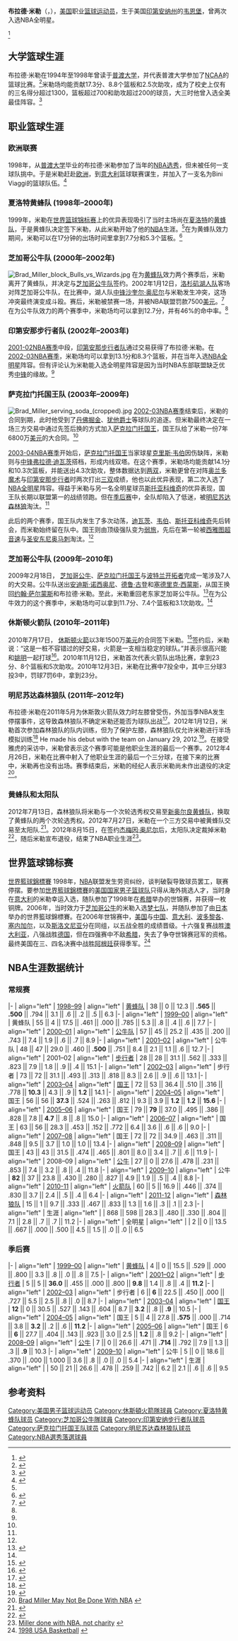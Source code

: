 {{NoteTA|G1=NBA}}
{{infobox NBA Player
| image = Brad Miller.jpg
| name = 布拉德·米勒<br />Brad Miller
| nickname = 大白熊
| position = [[中锋_(篮球)|中锋]]
| height_ft = 7
| height_in = 0
| weight_lb  = 261
| league = NBA 
| team =
| number = 52
| nationality =  {{USA}}
| birth_date = {{birth date and age|1976|4|12}}
| birth_place = {{USA}}[[印第安纳州|印第安纳州]][[肯德爾維爾|肯德爾維爾]]
| high_school  = {{link-en|東諾布爾高中|East Noble High School}}
| college = [[普渡大学|普渡大学]]
| draft_round = 
| draft_year = 1998
| draft_team = <!-- None -->
| career_start = 1998
| career_end = 2012
| teams        = [[新奥尔良黄蜂|夏洛特黄蜂]] (1998–2000)<br>[[芝加哥公牛|芝加哥公牛]] (2000–2002; 2009–2010)<br>[[印第安那步行者|印第安那步行者]] (2002–2003)<br>[[萨克拉门托国王|萨克拉门托国王]] (2003–2009)<br> [[休斯顿火箭|休斯顿火箭]](2010年至2011年)<br>[[明尼蘇達灰狼|明尼蘇達灰狼]](2011–2012)
| highlights = [[NBA全明星賽|NBA全明星賽]]（2次）<ref name="搜狐">{{cite web| url=http://data.sports.sohu.com/nba/nba_player_info.php?playerid=3305| title=布拉德-米勒搜狐数据库| publisher=搜狐| accessdate=2010-09-28| archive-date=2019-09-26| archive-url=https://web.archive.org/web/20190926203449/http://data.sports.sohu.com/nba/nba_player_info.php?playerid=3305| dead-url=no}}</ref>
|profile=brad_miller
}}
'''布拉德·米勒'''（{{lang-en|'''Brad Miller'''}}，{{bd|1976年|4月2日|||catIdx=B}}），[[美国|美国]]职业[[篮球|篮球]][[运动员|运动员]]，生于美国[[印第安纳州|印第安纳州]]的[[韦恩堡_(印第安纳州)|韦恩堡]]，曾两次入选NBA全明星。

<ref name="网易">{{cite web| url=http://nba.sports.sina.com.cn/player.php?id=3305| title=布拉德-米勒新浪数据库| publisher=新浪| accessdate=2010-09-28| archive-date=2019-09-20| archive-url=https://web.archive.org/web/20190920124630/http://nba.sports.sina.com.cn/player.php?id=3305| dead-url=no}}</ref>

==大学篮球生涯==
布拉德·米勒在1994年至1998年曾读于[[普渡大学|普渡大学]]，并代表普渡大学参加了[[NCAA|NCAA]]的篮球比赛。<ref name="TOM">{{cite web| url=http://live.sports.tom.com/Athlete.php?athleteid=167| title=布拉德米勒TOM数据库| publisher=TOM| accessdate=2010-09-28| deadurl=yes| archiveurl=https://web.archive.org/web/20100526015548/http://live.sports.tom.com/Athlete.php?athleteid=167| archivedate=2010-05-26}}</ref>米勒场均能贡献17.3分、8.8个篮板和2.5次助攻，成为了校史上仅有的三名得分超过1300，篮板超过700和助攻超过200的球员，大三时他曾入选全美最佳阵容。<ref name="新浪">{{cite web| url=http://data.sports.163.com/athlete/home/0005000E0HKX.html| title=布拉德米勒资料| publisher=网易| accessdate=2010-09-28| deadurl=yes| archiveurl=https://web.archive.org/web/20100202022409/http://data.sports.163.com/athlete/home/0005000E0HKX.html| archivedate=2010-02-02}}</ref>

==职业篮球生涯==
===欧洲联赛===
1998年，从[[普渡大学|普渡大学]]毕业的布拉德·米勒参加了当年的[[NBA选秀|NBA选秀]]，但未被任何一支球队挑中。于是米勒赶赴[[欧洲|欧洲]]，到[[意大利|意大利]]篮球联赛谋生，并加入了一支名为Bini Viaggi的篮球队伍。<ref name="虎扑">{{cite web| url=http://www.hoopchina.com/nba/players/bradmiller_139_bplan.html| title=布拉德米勒虎扑简介| publisher=虎扑| accessdate=2010-09-28| deadurl=yes| archiveurl=https://web.archive.org/web/20100809115343/http://www.hoopchina.com/nba/players/bradmiller_139_bplan.html| archivedate=2010-08-09}}</ref>

===夏洛特黄蜂队 (1998年–2000年)===
1999年，米勒在[[世界篮球锦标赛|世界篮球锦标赛]]上的优异表现吸引了当时主场尚在[[夏洛特|夏洛特]]的[[新奥尔良黄蜂|黄蜂队]]，于是黄蜂队决定签下米勒，从此米勒开始了他的[[NBA|NBA]]生涯。<ref name="虎扑"/>在为黄蜂队效力期间，米勒可以在17分钟的出场时间里拿到7.7分和5.3个篮板。<ref>{{Cite web |url=http://195.56.77.208/player/?id=MIL-BRA-76 |title=Lega A Basket |access-date=2010-09-28 |archive-date=2009-05-16 |archive-url=https://web.archive.org/web/20090516013037/http://195.56.77.208/player/?id=MIL-BRA-76 |dead-url=no }}</ref>

===芝加哥公牛队 (2000年–2002年)===
[[File:Brad_Miller_block_Bulls_vs_Wizards.jpg|thumb]]
在为[[新奥尔良黄蜂|黄蜂队]]效力两个赛季后，米勒离开了黄蜂队，并决定与[[芝加哥公牛队|芝加哥公牛队]]签约。2002年1月12日，[[洛杉矶湖人队|洛杉矶湖人队]]客场对阵芝加哥公牛队，在比赛中，湖人队[[中锋_(篮球)|中锋]][[沙奎尔·奥尼尔|沙奎尔·奥尼尔]]与米勒发生冲突，这场冲突最终演变成斗殴。赛后，米勒被禁赛一场，并被NBA联盟罚款7500[[美元|美元]]。<ref>{{Cite web |url=http://sportsillustrated.cnn.com/basketball/news/2002/01/13/shaq_punches_ap/ |title=O'Neal facing suspension |access-date=2010-09-28 |archive-date=2011-03-12 |archive-url=https://web.archive.org/web/20110312224102/http://sportsillustrated.cnn.com/basketball/news/2002/01/13/shaq_punches_ap/ |dead-url=no }}</ref> 在为公牛队效力的两个赛季中，米勒场均可以拿到12.7分，并有46%的命中率。<ref name="虎扑"/>

===印第安那步行者队 (2002年–2003年)===
[[2001-02_NBA赛季|2001-02NBA赛季]]中段，[[印第安那步行者队|印第安那步行者队]]通过交易获得了布拉德·米勒。在[[2002-03_NBA赛季|2002-03NBA赛季]]，米勒场均可以拿到13.1分和8.3个篮板，并在当年入选[[NBA全明星|NBA全明星]]阵容。但有评论认为米勒能入选全明星阵容是因为当时NBA东部联盟缺乏优秀[[中锋_(篮球)|中锋]]的缘故。<ref name="虎扑"/>

===萨克拉门托国王队 (2003年–2009年)===
[[File:Brad_Miller_serving_soda_(cropped).jpg|thumb]]
[[2002-03_NBA赛季|2002-03NBA赛季]]结束后，米勒的合同到期，此时他受到了[[丹佛掘金|丹佛掘金]]、[[犹他爵士|犹他爵士]]等球队的追逐。但米勒最终决定在一场三方交易中通过先签后换的方式加入[[萨克拉门托国王|萨克拉门托国王]]，国王队给了米勒一份7年6800万[[美元|美元]]的大合同。<ref name="虎扑"/>

[[2003-04_NBA赛季|2003-04NBA赛季]]开始后，[[萨克拉门托国王|萨克拉门托国王]]当家球星[[克里斯·韦伯|克里斯·韦伯]]因伤缺阵，米勒则与[[中锋_(篮球)|中锋]][[弗拉德·迪瓦茨|弗拉德·迪瓦茨]]搭档，形成内线双塔。在这个赛季，米勒场均能贡献14.1分和10.3次篮板，并能送出4.3次助攻，整体数据达到[[两双|两双]]，米勒更曾在对阵[[奥兰多魔术|奥兰多魔术]]与[[印第安那步行者|印第安那步行者]]时两次打出[[三双|三双]]成绩，他也以此优异表现，第二次入选了[[NBA全明星|NBA全明星]]阵容。得益于米勒与另一名全明星球员[[佩贾·斯托亚科维奇|斯托亚科维奇]]的优异表现，国王队长期以联盟第一的战绩领跑。但在[[NBA季后赛|季后赛]]中，全队却陷入了低迷，被[[明尼苏达森林狼|明尼苏达森林狼]]淘汰。<ref name="虎扑"/>

此后的两个赛季，国王队内发生了多次动荡，[[弗拉德·迪瓦茨|迪瓦茨]]、[[克里斯·韦伯|韦伯]]、[[佩贾·斯托亚科维奇|斯托亚科维奇]]先后转会，而米勒始终留在队中。国王则由顶级强队变为[[弱旅|弱旅]]，先后在第一轮被[[西雅图超音速|西雅图超音速]]与[[圣安东尼奥马刺|圣安东尼奥马刺]]淘汰。<ref name="虎扑"/>

===芝加哥公牛队 (2009年–2010年)===
2009年2月18日， [[芝加哥公牛|芝加哥公牛]]、[[萨克拉门托国王|萨克拉门托国王]]与[[波特兰开拓者|波特兰开拓者]]完成一笔涉及7人的大交易。公牛队送出[[安迪斯·诺西奥尼|安迪斯·诺西奥尼]]、[[德鲁·古登|德鲁·古登]]和[[塞德里克·西蒙斯|塞德里克·西蒙斯]]，从国王换回[[约翰·萨尔蒙斯|约翰·萨尔蒙斯]]和布拉德·米勒。至此，米勒重回老东家芝加哥公牛队。<ref name="华体网">{{cite web| url=http://we.sportscn.com/viewnews-69901.html| title=布拉德-米勒重返公牛| publisher=华体网| accessdate=2010-09-28| archive-date=2019-10-03| archive-url=https://web.archive.org/web/20191003185533/http://we.sportscn.com/viewnews-69901.html| dead-url=no}}</ref>在为公牛效力的这个赛季中，米勒场均可以拿到11.7分、7.4个篮板和3.1次助攻。<ref name="搜狐"/>

===休斯顿火箭队 (2010年–2011年)===
2010年7月17日， [[休斯顿火箭|休斯顿火箭]]以3年1500万[[美元|美元]]的合同签下米勒。<ref>{{Cite web |url=http://sports.espn.go.com/nba/news/story?id=5388602 |title=Rockets agree on $15M deal |access-date=2010-09-28 |archive-date=2015-03-19 |archive-url=https://web.archive.org/web/20150319102708/http://sports.espn.go.com/nba/news/story?id=5388602 |dead-url=no }}</ref>签约后，米勒说：“这是一桩不容错过的好交易，火箭是一支相当稳定的球队。”并表示很高兴能和[[姚明|姚明]]一起打球<ref name="四川在线">{{cite web| url=http://sports.scol.com.cn/ym/content/2010-07/19/content_1022313.htm?node=1152| title=火箭签下布拉德米勒| publisher=四川在线| accessdate=2010-09-28}}{{Dead link|date=2019年5月 |bot=InternetArchiveBot |fix-attempted=yes }}</ref>。2010年11月12日，米勒首次代表火箭队出场比赛，拿到23分、8个篮板和5次助攻。2010年12月3日，米勒在比赛中7投全中，其中三分球3投3中，罚球7罚6中，拿到23分。

===明尼苏达森林狼队 (2011年–2012年)===
布拉德·米勒在2011年5月为休斯敦火箭队效力时左膝曾受伤，外加当季NBA发生停摆事件，这导致森林狼队不确定米勒还能否为球队出战<ref>{{cite news | url=http://sportsillustrated.cnn.com/2011/writers/sam_amick/06/04/brad.miller.surgery/index.html | work=CNN | title=Rockets center Miller reveals he had microfracture surgery | date=June 4, 2011 | accessdate=2012-12-18 | archive-date=2012-01-25 | archive-url=https://web.archive.org/web/20120125002625/http://sportsillustrated.cnn.com/2011/writers/sam_amick/06/04/brad.miller.surgery/index.html | dead-url=no }}</ref>。2012年1月12日，米勒首次参加森林狼队的队内训练，但为了保护左膝，森林狼队仅允许米勒进行半场模拟训练<ref>{{Cite web |url=http://www.twincities.com/timberwolves/ci_19729467 |title=Ricky Rubio believes team has playoff potential |access-date=2012-12-18 |archive-date=2012-02-01 |archive-url=https://web.archive.org/web/20120201121858/http://www.twincities.com/timberwolves/ci_19729467 |dead-url=no }}</ref> He made his debut with the team on January 29, 2012.<ref>{{Cite web |url=http://www.startribune.com/sports/wolves/138302559.html |title=Miller feels nerves in brief debut for Wolves |access-date=2012-12-18 |archive-date=2012-02-02 |archive-url=https://web.archive.org/web/20120202084708/http://www.startribune.com/sports/wolves/138302559.html |dead-url=no }}</ref>。在接受雅虎的采访中，米勒曾表示这个赛季可能是他职业生涯的最后一个赛季。2012年4月26日，米勒在比赛中射入了他职业生涯的最后一个三分球，在接下来的比赛中，米勒再也没有出场。赛季结束后，米勒的经纪人表示米勒尚未作出退役的决定<ref>[http://www.wane.com/dpp/sports/local_sports/wane-indiana-brad-miller-may-not-be-done-jwh Brad Miller May Not Be Done With NBA] {{webarchive|url=https://archive.is/20130209005029/http://www.wane.com/dpp/sports/local_sports/wane-indiana-brad-miller-may-not-be-done-jwh |date=2013-02-09 }}</ref>。

===黄蜂队和太阳队===
2012年7月13日，森林狼队将米勒与一个次轮选秀权交易至[[新奥尔良黄蜂队|新奥尔良黄蜂队]]，换取了黄蜂队的两个次轮选秀权。2012年7月27日，米勒在一个三方交易中被黄蜂队交易至太阳队.<ref>{{cite web|url=http://www.nba.com/suns/suns-acquire-johnson-and-pick-trade-lopez-and-warrick|title=Suns Acquire Johnson and Pick, Trade Lopez and Warrick|work=NBA.com|date=2012-07-27|accessdate=2012-07-29|archive-date=2017-10-24|archive-url=https://web.archive.org/web/20171024221318/http://www.nba.com/suns/suns-acquire-johnson-and-pick-trade-lopez-and-warrick|dead-url=no}}</ref>。2012年8月15日，在签约[[杰梅因·奥尼尔|杰梅因·奥尼尔]]后，太阳队决定裁掉米勒<ref>{{Cite web |url=http://www.nba.com/suns/suns-sign-jermaine-oneal |title=Suns Sign Jermaine O'Neal |access-date=2012-12-18 |archive-date=2019-12-06 |archive-url=https://web.archive.org/web/20191206161818/https://www.nba.com/suns/suns-sign-jermaine-oneal |dead-url=no }}</ref>，随后米勒宣布退役，结束了NBA职业生涯<ref>[http://www.journalgazette.net/article/20120911/SPORTS/309119982/1008/SPORTS Miller done with NBA, not charity] {{webarchive|url=https://web.archive.org/web/20140812212451/http://www.journalgazette.net/article/20120911/SPORTS/309119982/1008/SPORTS |date=2014-08-12 }}</ref>。

==世界篮球锦标赛==
{{MedalTableTop}}
{{MedalCountry|{{USA}}}}
[[世界籃球錦標賽|世界籃球錦標賽]]
{{MedalBronze| 1998年[[希腊|希腊]] | [[美国国家男子篮球队|美国]]}}
{{MedalBronze| 2006年[[日本|日本]] | [[美国国家男子篮球队|美国]]}}
{{MedalBottom}}
1998年，[[NBA|NBA]]联盟发生劳资纠纷，谈判破裂导致球员罢工，联赛停摆。要参加[[世界籃球錦標賽|世界籃球錦標賽]]的[[美国国家男子篮球队|美国国家男子篮球队]]只得从海外挑选人才，当时身在[[意大利|意大利]]的米勒幸运入选，随队参加了1998年在[[希腊|希腊]]举办的世锦赛，并获得一枚铜牌。2006年，当时效力于[[芝加哥公牛|芝加哥公牛]]的米勒入选[[美国国家男子篮球队#.E6.A2.A6.E4.B8.83.E9.98.9F|梦七队]]，并随队参加了由[[日本|日本]]举办的世界籃球錦標賽。在2006年世锦赛中，[[美国|美国]]与[[中国|中国]]、[[意大利|意大利]]、[[波多黎各|波多黎各]]、[[塞内加尔|塞内加尔]]，以及[[斯洛文尼亚|斯洛文尼亚]]分在同组，以五战全胜的成绩晋级。十六强复赛战胜[[澳大利亚|澳大利亚]]，八强战胜[[德国|德国]]，但在四强赛中不敌[[希腊|希腊]]，失去了争夺世锦赛冠军的资格。最终美国在三、四名决赛中战胜[[阿根廷|阿根廷]]获得季军。<ref>[http://www.usabasketball.com/history/mwc_1998.html 1998 USA Basketball] {{webarchive|url=https://web.archive.org/web/20070930022426/http://www.usabasketball.com/history/mwc_1998.html |date=2007-09-30 }}</ref>

==NBA生涯数据统计==
{{NBA player statistics legend}}

=== 常规赛 ===
{{NBA player statistics start}}
|-
| align="left" | [[1998-99_NBA赛季|1998–99]]
| align="left" | [[新奥尔良黄蜂队|黄蜂队]]
| 38 || 0 || 12.3 || '''.565''' || '''.500''' || .794 || 3.1 || .6 || .2 || .5 || 6.3
|-
| align="left" | [[1999-00_NBA赛季|1999–00]]
| align="left" | 黄蜂队
| 55 || 4 || 17.5 || .461 || .000 || .785 || 5.3 || .8 || .4 || .6 || 7.7
|-
| align="left" | [[2000-01_NBA赛季|2000–01]]
| align="left" | [[芝加哥公牛队|公牛队]]
| 57 || 45 || 25.2 || .435 || .200 || .743 || 7.4 || 1.9 || .6 || .7 || 8.9
|-
| align="left" | [[2001-02_NBA赛季|2001–02]]
| align="left" | 公牛队
| 48 || 47 || 29.0 || .460 || '''.500''' || .751 || 8.4 || 2.1 || 1.1 || .6 || 12.7
|-
| align="left" | 2001–02
| align="left" | [[印第安那步行者|步行者]]
| 28 || 28 || 31.1 || .562 || .333 || .823 || 7.9 || 1.8 || .9 || .4 || 15.1
|-
| align="left" | [[2002-03_NBA赛季|2002–03]]
| align="left" | 步行者
| 73 || 72 || 31.1 || .493 || .313 || .818 || 8.3 || 2.6 || .9 || .6 || 13.1
|-
| align="left" | [[2003-04_NBA赛季|2003–04]]
| align="left" | [[萨克拉门托国王|国王]]
| 72 || 53 || 36.4 || .510 || .316 || .778 || '''10.3''' || 4.3 || .9 || '''1.2''' || 14.1
|-
| align="left" | [[2004-05_NBA赛季|2004–05]]
| align="left" | 国王
| 56 || 56 || '''37.3''' || .524 || .263 || .812 || 9.3 || 3.9 || '''1.2''' || '''1.2''' || '''15.6'''
|-
| align="left" | [[2005-06_NBA赛季|2005–06]]
| align="left" | 国王
| 79 || '''79''' || 37.0 || .495 || .386 || .828 || 7.8 || '''4.7''' || .8 || .8 || 15.0
|-
| align="left" | [[2006-07_NBA赛季|2006–07]]
| align="left" | 国王
| 63 || 56 || 28.3 || .453 || .152 || .772 || 6.4 || 3.6 || .6 || .6 || 9.0
|-
| align="left" | [[2007-08_NBA赛季|2007–08]]
| align="left" | 国王
| 72 || 72 || 34.9 || .463 || .311 || .848 || 9.5 || 3.7 || 1.0 || 1.0 || 13.4
|-
| align="left" | [[2008-09_NBA赛季|2008–09]]
| align="left" | 国王
| 43 || 43 || 31.5 || .474 || .465 || .801 || 8.0 || 3.4 || .7 || .6 || 11.9
|-
| align="left" | 2008–09
| align="left" | [[芝加哥公牛队|公牛]]
| 27 || 0 || 27.6 || .478 || .231 || .853 || 7.4 || 3.2 || .8 || .4 || 11.8
|-
| align="left" | [[2009-10_NBA赛季|2009–10]]
| align="left" | 公牛
| '''82''' || 37 || 23.8 || .430 || .280 || .827 || 4.9 || 1.9 || .5 || .4 || 8.8
|-
| align="left" | [[2010-11_NBA赛季|2010-11]]
| align="left" | [[Houston_Rockets|火箭队]]
| 60 || 5 || 16.9 || .446 || .374 || .830 || 3.7 || 2.4 || .5 || .4 || 6.4 
|-
| align="left" | [[2011-12_NBA赛季|2011-12]]
| align="left" | [[Minnesota_Timberwolves|森林狼队]]
| 15 || 1 || 9.7 || .333 || .467 || .833 || 1.3 || 1.6 || .3 || .1 || 2.3 
|-
| align="left" | 生涯
| align="left" | 
| 868 || 598 || 28.3 || .480 || .330 || .804 || 7.1 || 2.8 || .7 || .7 || 11.2
|-
| align="left" | 全明星
| align="left" | 
| 2 || 0 || 13.5 || .667 || .000 || .500 || 4.5 || 1.5 || .0 || .0 || 6.5
{{end box}}

=== 季后赛 ===
{{NBA player statistics start}}
|-
| align="left" | [[2000年NBA季后赛|1999–00]]
| align="left" | [[新奥尔良黄蜂队|黄蜂队]]
| 4 || 0 || 15.5 || .529 || .000 || .800 || 3.3 || .8 || .0 || .8 || 7.5
|-
| align="left" | [[2002年NBA季后赛|2001–02]]
| align="left" | [[印第安那步行者|步行者]]
| 5 || 5 || '''36.0''' || .455 || .000 || .800 || '''9.8''' || 1.4 || .8 || .4 || '''11.2'''
|-
| align="left" | [[2003年NBA季后赛|2002–03]]
| align="left" | 步行者
| 6 || '''6''' || 22.5 || .450 || .000 || .727 || 5.5 || 2.5 || .8 || .0 || 8.7
|-
| align="left" | [[2004年NBA季后赛|2003–04]]
| align="left" | [[萨克拉门托国王|国王]]
| '''12''' || 0 || 30.5 || .527 || .143 || .604 || 8.7 || '''3.2''' || .8 || '''.9''' || 10.5
|-
| align="left" | [[2005年NBA季后赛|2004–05]]
| align="left" | 国王
| 5 || 4 || 27.8 || '''.575''' || .000 || .714 || 3.8 || '''3.2''' || .2 || .6 || '''11.2'''
|-
| align="left" | [[2006年NBA季后赛|2005–06]]
| align="left" | 国王
| 6 || '''6''' || 27.7 || .404 || .143 || .923 || 3.0 || 2.5 || '''1.2''' || .8 || 9.2
|-
| align="left" | [[2009年NBA季后赛|2008–09]]
| align="left" | [[芝加哥公牛队|公牛]]
| 7 || 0 || 26.6 || .471 || '''.714''' || .792 || 7.9 || 1.3 || .3 || '''.9''' || 10.3
|-
| align="left" | [[2010年NBA季后赛|2009–10]]
| align="left" | 公牛
| 5 || 0 || 18.6 || .370 || .000 || 1.000 || 3.6 || .8 || .0 || .0 || 5.4
|-
| align="left" | 生涯
| align="left" | 
| 50 || 21 || 26.6 || .478 || .259 || .742 || 6.2 || 2.1 || .6 || .6 || 9.5
{{end box}}

== 参考资料 ==
{{reflist|2}}

{{1998年男篮世锦赛美国队阵容}}
{{2006年男篮世锦赛美国队阵容}}

{{Authority control}}
{{DEFAULTSORT:Miller, Brad}}
[[Category:美国男子篮球运动员|Category:美国男子篮球运动员]]
[[Category:休斯頓火箭隊球員|Category:休斯頓火箭隊球員]]
[[Category:夏洛特黄蜂队球员|Category:夏洛特黄蜂队球员]]
[[Category:芝加哥公牛隊球員|Category:芝加哥公牛隊球員]]
[[Category:印第安纳步行者队球员|Category:印第安纳步行者队球员]]
[[Category:萨克拉门托国王队球员|Category:萨克拉门托国王队球员]]
[[Category:明尼苏达森林狼队球员|Category:明尼苏达森林狼队球员]]
[[Category:NBA選秀落選球員|Category:NBA選秀落選球員]]
